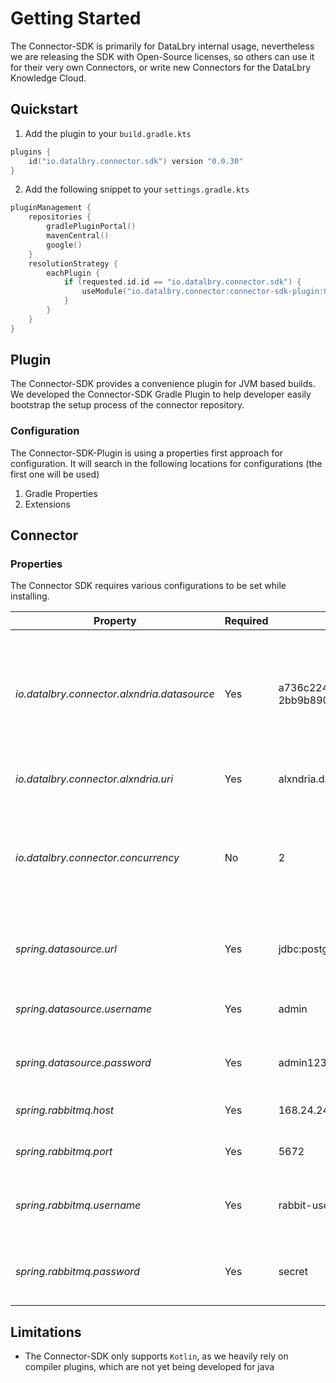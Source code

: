 # Getting Started

The Connector-SDK is primarily for DataLbry internal usage, nevertheless we are releasing the SDK with Open-Source licenses, so others can use it for their very own Connectors, or write new Connectors for the DataLbry Knowledge Cloud.

## Quickstart

1. Add the plugin to your `build.gradle.kts`

```kotlin
plugins {
    id("io.datalbry.connector.sdk") version "0.0.30"
}
```

2. Add the following snippet to your `settings.gradle.kts`
```kotlin
pluginManagement {
    repositories {
        gradlePluginPortal()
        mavenCentral()
        google()
    }
    resolutionStrategy {
        eachPlugin {
            if (requested.id.id == "io.datalbry.connector.sdk") {
                useModule("io.datalbry.connector:connector-sdk-plugin:0.0.30")
            }
        }
    }
}
```

## Plugin
The Connector-SDK provides a convenience plugin for JVM based builds. 
We developed the Connector-SDK Gradle Plugin to help developer easily bootstrap the setup process of the connector repository.

### Configuration

The Connector-SDK-Plugin is using a properties first approach for configuration.
It will search in the following locations for configurations (the first one will be used)

1. Gradle Properties
2. Extensions

## Connector

### Properties
The Connector SDK requires various configurations to be set while installing.

| Property | Required | Example| Default | Description |
| --- | --- | --- | --- | --- |
| *io.datalbry.connector.alxndria.datasource* | Yes | a736c224-aa4d-457b-ae7f-2bb9b890d17d | - | The Alxndria datasource to use for synchronization. There must always be a 1:1 relationship between Connector and Datasource. |
| *io.datalbry.connector.alxndria.uri* | Yes | alxndria.datalbry.io | - | The URI to the Alxndria instance. |
| *io.datalbry.connector.concurrency* | No | 2 | 1 | The Concurrency level of the Connector. 2 will result into having two parallel worker per connector instance. |
| *spring.datasource.url* | Yes | jdbc:postgresql://host:port/database | - | The Postgres database to store the traversal information in |
| *spring.datasource.username* | Yes | admin | - | The user to authenticate to the database with |
| *spring.datasource.password* | Yes | admin123 | - | The password to authenticate to the database with |
| *spring.rabbitmq.host* | Yes | 168.24.24.0 | - | The host of the RabbitMQ broker |
| *spring.rabbitmq.port* | Yes | 5672 | - | The port of the RabbitMQ broker |
| *spring.rabbitmq.username* | Yes | rabbit-user | - | The user to authenticate with to the RabbitMQ broker with |
| *spring.rabbitmq.password* | Yes | secret | - | The password to authenticate with to the RabbitMQ broker with |

## Limitations
* The Connector-SDK only supports `Kotlin`, as we heavily rely on compiler plugins, which are not yet being developed for java
